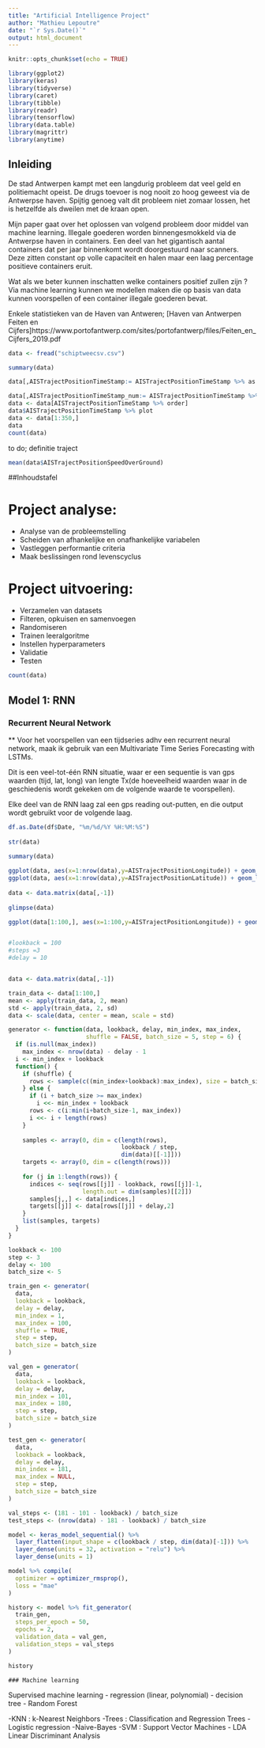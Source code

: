 ```yaml
---
title: "Artificial Intelligence Project"
author: "Mathieu Lepoutre"
date: "`r Sys.Date()`"
output: html_document
---
```


```r
knitr::opts_chunk$set(echo = TRUE)

library(ggplot2)
library(keras)
library(tidyverse)
library(caret)
library(tibble)
library(readr)
library(tensorflow)
library(data.table)
library(magrittr)
library(anytime)


```




## Inleiding

De stad Antwerpen kampt met een langdurig probleem dat veel geld en politiemacht opeist. De drugs toevoer is nog nooit zo hoog geweest via de Antwerpse haven. Spijtig genoeg valt dit probleem niet zomaar lossen, het is hetzelfde als dweilen met de kraan open.


Mijn paper gaat over het oplossen van volgend probleem door middel van machine learning. 
Illegale goederen worden binnengesmokkeld via de Antwerpse haven in containers. Een deel van het gigantisch aantal containers dat per jaar binnenkomt wordt doorgestuurd naar scanners. Deze zitten constant op volle capaciteit en halen maar een laag percentage positieve containers eruit.

Wat als we beter kunnen inschatten welke containers positief zullen zijn ?
Via machine learning kunnen we modellen maken die op basis van  data kunnen voorspellen of een container illegale goederen bevat.

Enkele statistieken van de Haven van Antweren;
[Haven van Antwerpen Feiten en Cijfers]https://www.portofantwerp.com/sites/portofantwerp/files/Feiten_en_Cijfers_2019.pdf


```r
data <- fread("schiptweecsv.csv")

summary(data)

```




```r
data[,AISTrajectPositionTimeStamp:= AISTrajectPositionTimeStamp %>% as.POSIXct]

data[,AISTrajectPositionTimeStamp_num:= AISTrajectPositionTimeStamp %>% as.numeric]
data <- data[AISTrajectPositionTimeStamp %>% order]
data$AISTrajectPositionTimeStamp %>% plot
data <- data[1:350,]
data
count(data)

```
to do; definitie traject

```r
mean(data$AISTrajectPositionSpeedOverGround)
```

##Inhoudstafel

# Project analyse:

- Analyse van de probleemstelling
- Scheiden van afhankelijke en onafhankelijke variabelen
- Vastleggen performantie criteria
- Maak beslissingen rond levenscyclus


# Project uitvoering:

- Verzamelen van datasets
- Filteren, opkuisen en samenvoegen
- Randomiseren
- Trainen leeralgoritme
- Instellen hyperparameters
- Validatie
- Testen

  
```r
count(data)
```
     

## Model 1: RNN 
### Recurrent Neural Network


** Voor het voorspellen van een tijdseries adhv een recurrent neural network, maak ik gebruik van een Multivariate Time Series Forecasting with LSTMs.

Dit is een veel-tot-één RNN situatie, waar er een sequentie is van gps waarden (tijd, lat, long) van lengte Tx(de hoeveelheid waarden waar in de geschiedenis wordt gekeken om
de volgende waarde te voorspellen). 

Elke deel van de RNN laag zal een gps reading out-putten, en die output wordt gebruikt voor de volgende laag.

```r

df.as.Date(df$Date, "%m/%d/%Y %H:%M:%S")
 
str(data)

summary(data)
 
ggplot(data, aes(x=1:nrow(data),y=AISTrajectPositionLongitude)) + geom_line()
ggplot(data, aes(x=1:nrow(data),y=AISTrajectPositionLatitude)) + geom_line()
 
data <- data.matrix(data[,-1])
 
glimpse(data)

ggplot(data[1:100,], aes(x=1:100,y=AISTrajectPositionLongitude)) + geom_line()



```



```r

#lookback = 100
#steps =3
#delay = 10


data <- data.matrix(data[,-1])

train_data <- data[1:100,]
mean <- apply(train_data, 2, mean)
std <- apply(train_data, 2, sd)
data <- scale(data, center = mean, scale = std)
```


```r

generator <- function(data, lookback, delay, min_index, max_index,
                      shuffle = FALSE, batch_size = 5, step = 6) {
  if (is.null(max_index))
    max_index <- nrow(data) - delay - 1
  i <- min_index + lookback
  function() {
    if (shuffle) {
      rows <- sample(c((min_index+lookback):max_index), size = batch_size)
    } else {
      if (i + batch_size >= max_index)
        i <<- min_index + lookback
      rows <- c(i:min(i+batch_size-1, max_index))
      i <<- i + length(rows)
    }
    
    samples <- array(0, dim = c(length(rows),
                                lookback / step,
                                dim(data)[[-1]]))
    targets <- array(0, dim = c(length(rows)))
    
    for (j in 1:length(rows)) {
      indices <- seq(rows[[j]] - lookback, rows[[j]]-1,
                     length.out = dim(samples)[[2]])
      samples[j,,] <- data[indices,]
      targets[[j]] <- data[rows[[j]] + delay,2]
    }           
    list(samples, targets)
  }
}


```


```r
lookback <- 100
step <- 3
delay <- 100
batch_size <- 5


```


```r

train_gen <- generator(
  data,
  lookback = lookback,
  delay = delay,
  min_index = 1,
  max_index = 100,
  shuffle = TRUE,
  step = step, 
  batch_size = batch_size
)
```


```r


val_gen = generator(
  data,
  lookback = lookback,
  delay = delay,
  min_index = 101,
  max_index = 180,
  step = step,
  batch_size = batch_size
)
```

  
  
```r
test_gen <- generator(
  data,
  lookback = lookback,
  delay = delay,
  min_index = 181,
  max_index = NULL,
  step = step,
  batch_size = batch_size
)
```


```r

val_steps <- (181 - 101 - lookback) / batch_size
test_steps <- (nrow(data) - 181 - lookback) / batch_size

```


```r

model <- keras_model_sequential() %>% 
  layer_flatten(input_shape = c(lookback / step, dim(data)[-1])) %>% 
  layer_dense(units = 32, activation = "relu") %>% 
  layer_dense(units = 1)


```
  
  
```r

model %>% compile(
  optimizer = optimizer_rmsprop(),
  loss = "mae"
)

```
  
  
```r

history <- model %>% fit_generator(
  train_gen,
  steps_per_epoch = 50,
  epochs = 2,
  validation_data = val_gen,
  validation_steps = val_steps
)

history
```
  
  
         
    ### Machine learning
 
Supervised machine learning
  - regression (linear, polynomial)
  - decision tree
  - Random Forest
  
  
  -KNN : k-Nearest Neighbors
  -Trees :  Classification and Regression Trees
  -Logistic regression
  -Naive-Bayes
  -SVM : Support Vector Machines 
  - LDA Linear Discriminant Analysis
          
          
       
